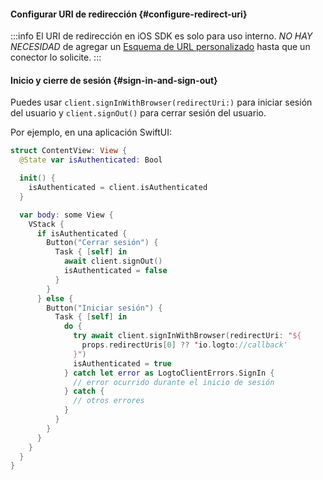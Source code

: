 

<SignInFlowSummary />

#### Configurar URI de redirección \{#configure-redirect-uri}

<ConfigureRedirectUri figureSrc={redirectUriFigure} redirectUri="io.logto://callback" />

:::info
El URI de redirección en iOS SDK es solo para uso interno. _NO HAY NECESIDAD_ de agregar un [Esquema de URL personalizado](https://developer.apple.com/documentation/xcode/defining-a-custom-url-scheme-for-your-app) hasta que un conector lo solicite.
:::

#### Inicio y cierre de sesión \{#sign-in-and-sign-out}

<SignInNote calling=".signInWithBrowser(redirectUri:)" />

Puedes usar `client.signInWithBrowser(redirectUri:)` para iniciar sesión del usuario y `client.signOut()` para cerrar sesión del usuario.

Por ejemplo, en una aplicación SwiftUI:

```swift title="ContentView.swift"
struct ContentView: View {
  @State var isAuthenticated: Bool

  init() {
    isAuthenticated = client.isAuthenticated
  }

  var body: some View {
    VStack {
      if isAuthenticated {
        Button("Cerrar sesión") {
          Task { [self] in
            await client.signOut()
            isAuthenticated = false
          }
        }
      } else {
        Button("Iniciar sesión") {
          Task { [self] in
            do {
              try await client.signInWithBrowser(redirectUri: "${
                props.redirectUris[0] ?? 'io.logto://callback'
              }")
              isAuthenticated = true
            } catch let error as LogtoClientErrors.SignIn {
              // error ocurrido durante el inicio de sesión
            } catch {
              // otros errores
            }
          }
        }
      }
    }
  }
}
```
